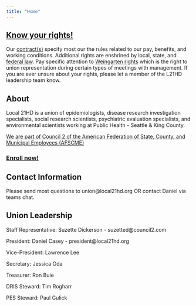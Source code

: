 ```yaml
---
title: "Home"
---
```


## [Know your rights!](https://www.nlrb.gov/about-nlrb/rights-we-protect/your-rights)

Our [contract(s)](contracts.qmd) specify most our the rules related to our pay, benefits, and working conditions. Additional rights are enshrined by local, state, and [federal law](https://www.nlrb.gov/about-nlrb/rights-we-protect/your-rights). Pay specific attention to [Weingarten rights](https://www.nlrb.gov/about-nlrb/rights-we-protect/your-rights/weingarten-rights) which is the right to union representation during certain types of meetings with management. If you are ever unsure about your rights, please let a member of the L21HD leadership team know.

## About

Local 21HD is a union of epidemiologists, disease research investigation specialists, social research scientists, psychiatric evaluation specialists, and environmental scientists working at Public Health - Seattle & King County.

[We are part of Council 2 of the American Federation of State, County, and Municipal Employees (AFSCME)](https://council2.com/)

### [Enroll now!](https://www.secureinput.org/applicants/AppBegin)

## Contact Information

Please send most questions to union\@local21hd.org OR contact Daniel via teams chat.

## Union Leadership

Staff Representative: Suzette Dickerson - suzetted\@council2.com

President: Daniel Casey - president\@local21hd.org

Vice-President: Lawrence Lee

Secretary: Jessica Oda

Treasurer: Ron Buie

DRIS Steward: Tim Rogharr

PES Steward: Paul Gulick

## 
